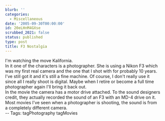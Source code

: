 ```yaml
---
blurb: ''
categories:
  - Miscellaneous
date: '2005-09-30T00:00:00'
id: 20eLHnM4GXse
scrubbed_2021: false
status: published
type: post
title: F3 Nostalgia
---
```


I'm watching the move Kalifornia.  
In it one of the characters is a photographer. She is using a Nikon
F3 which was my first real camera and the one that I shot with for
probably 10 years. I've still got it and it's still a fine machine.
Of course, I don't really use it since all I really shoot is
digital. Maybe when I retire or become a full time photographer
again I'll bring it back out.  
In the movie the camera has a motor drive attached. To the sound
designers credit, they actually recorded the sound of an F3 with an
MD-4 drive on it. Most movies I've seen when a photographer is
shooting, the sound is from a completely different camera.  
-- Tags: tagPhotography tagMovies
